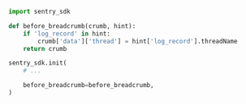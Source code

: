 ```python
import sentry_sdk

def before_breadcrumb(crumb, hint):
    if 'log_record' in hint:
        crumb['data']['thread'] = hint['log_record'].threadName
    return crumb

sentry_sdk.init(
    # ...

    before_breadcrumb=before_breadcrumb,
)
```
